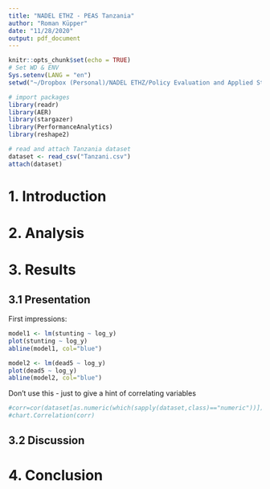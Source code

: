 ```yaml
---
title: "NADEL ETHZ - PEAS Tanzania"
author: "Roman Küpper"
date: "11/28/2020"
output: pdf_document
---
```


```r
knitr::opts_chunk$set(echo = TRUE)
# Set WD & ENV
Sys.setenv(LANG = "en")
setwd("~/Dropbox (Personal)/NADEL ETHZ/Policy Evaluation and Applied Statistics/Country Analysis")

# import packages
library(readr)
library(AER)
library(stargazer)
library(PerformanceAnalytics)
library(reshape2)

# read and attach Tanzania dataset
dataset <- read_csv("Tanzani.csv")
attach(dataset)
```


<!-- 
README:
- load data in setup function
- to hide code-chunks in output set echo-flag to false: ```{r, echo=FALSE}
--> 

# 1. Introduction
<!-- Write an introduction including some background on the problem and also on your country. -->

\newpage
# 2. Analysis
<!-- Explain the main empirical approach of your analysis to investigate the research question (regression
model, dependent and independent variables). -->

\newpage
# 3. Results
## 3.1 Presentation
<!-- Present the results: descriptive statistics (e.g. tables and or graphs) and regression results. 
source: https://www.econometrics-with-r.org/11-1-binary-dependent-variables-and-the-linear-probability-model.html
-->
First impressions:
```r
model1 <- lm(stunting ~ log_y)
plot(stunting ~ log_y)
abline(model1, col="blue")
```

```r
model2 <- lm(dead5 ~ log_y)
plot(dead5 ~ log_y)
abline(model2, col="blue")
```

Don't use this - just to give a hint of correlating variables
```r
#corr=cor(dataset[as.numeric(which(sapply(dataset,class)=="numeric"))])
#chart.Correlation(corr)
```



## 3.2 Discussion
<!-- Explain and discuss the results. -->

\newpage
# 4. Conclusion
<!-- Provide a conclusion and some discussion on the limitation of your study as well as policy implications -->


